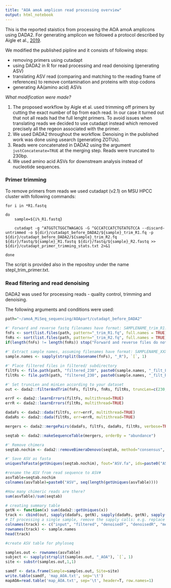 ```yaml
---
title: "AOA amoA amplicon read processing overview"
output: html_notebook
---
```


This is the reported staistics from processing the AOA amoA amplicons using DADA2. For generating amplicon we followed a protocol described by Aigle et al., [2019](https://environmentalmicrobiome.biomedcentral.com/articles/10.1186/s40793-019-0342-6). 

We modified the published pipline and it consists of following steps:

+ removing primers using cutadapt
+ using DADA2 in R for read processing and read denoising (generating ASV)
+ translating ASV read (comparing and matching to the reading frame of references) to remove contamination and proteins with stop codons
+ generating AA(amino acid) ASVs

*What modification were made?*

1. The proposed workflow by Aigle et al. used trimming off primers by cutting the exact number of bp from each read. In our case it turned out that not all reads had the full lenght primers. To avoid issues when translating reads we decided to use cutadapt instead which removed precisely all the regeon associated with the primer.
2. We used DADA2 throughout the workflow. Denoising in the published work was done using usearch (generating ZOTUs). 
3. Reads were concatenated in DADA2 using the argument `justConcatenate=TRUE` at the merging step. Reads were truncated to 230bp.
4. We used amino acid ASVs for downstream analysis instead of nucleotide sequences. 

### Primer trimming
To remove primers from reads we used cutadapt (v2.1) on MSU HPCC cluster with following commands:
```{}
for i in *R1.fastq

do
	sample=${i%_R1.fastq}
	
	cutadapt -g ^ATGGTCTGGCTWAGACG -G ^GCCATCCATCTGTATGTCCA --discard-untrimmed -o ${dir}/cutadapt_before_DADA2/${sample}_trim_R1.fq -p ${dir}/cutadapt_before_DADA2/${sample}_trim_R2.fq ${dir}/fastq/${sample}_R1.fastq ${dir}/fastq/${sample}_R2.fastq >> ${dir}/cutadapt_primer_trimming_stats.txt 2>&1

done
```
The script is provided also in the repositoy under the name stepI_trim_primer.txt.

### Read filtering and read denoising
DADA2 was used for processing reads - quality control, trimming and denoising. 

The following arguments and conditions were used:

```r
path="~/amoA_MiSeq_sequencing/AOApart/cutadapt_before_DADA2"

#' Forward and reverse fastq filenames have format: SAMPLENAME_trim_R1.fq and SAMPLENAME_trim_R2.fq
fnFs <- sort(list.files(path, pattern="_trim_R1.fq", full.names = TRUE)) #pattern can be modify
fnRs <- sort(list.files(path, pattern="_trim_R2.fq", full.names = TRUE)) #pattern can be modify
if(length(fnFs) != length(fnRs)) stop("Forward and reverse files do not mach")
	
#' Extract sample names, assuming filenames have format: SAMPLENAME_XXX.fastq
sample.names <- sapply(strsplit(basename(fnFs), "_R"), `[`, 1)

#' Place filtered files in filtered/ subdirectory
filtFs <- file.path(path, "filtered_230", paste0(sample.names, "_filt_F.fastq.gz"))
filtRs <- file.path(path, "filtered_230", paste0(sample.names, "_filt_R.fastq.gz"))

#' Set truncLen and minLen according to your dataset
out <- dada2::filterAndTrim(fnFs, filtFs, fnRs, filtRs, truncLen=c(230,230), minLen = 230, truncQ=2, maxN=0, maxEE=c(2,2), compress=TRUE, multithread=TRUE, rm.phix=TRUE)

errF <- dada2::learnErrors(filtFs, multithread=TRUE)
errR <- dada2::learnErrors(filtRs, multithread=TRUE)

dadaFs <- dada2::dada(filtFs, err=errF, multithread=TRUE)
dadaRs <- dada2::dada(filtRs, err=errR, multithread=TRUE)

mergers <- dada2::mergePairs(dadaFs, filtFs, dadaRs, filtRs, verbose=TRUE, justConcatenate=TRUE)

seqtab <- dada2::makeSequenceTable(mergers, orderBy = "abundance")

#' Remove chimera
seqtab.nochim <- dada2::removeBimeraDenovo(seqtab, method="consensus", multithread=TRUE, verbose=TRUE)

#' Save ASV as fasta
uniquesToFasta(getUniques(seqtab.nochim), fout="ASV.fa", ids=paste0("ASV", seq(length(getUniques(seqtab.nochim)))))

#rename the ASV from read sequence to ASV#
asvTable=seqtab.nochim
colnames(asvTable)=paste0("ASV", seq(length(getUniques(asvTable))))

#How many chimeric reads are there?
sum(asvTable)/sum(seqtab)

# creating summary table
getN <- function(x) sum(dada2::getUniques(x))
track <- cbind(out, sapply(dadaFs, getN), sapply(dadaRs, getN), sapply(mergers, getN), rowSums(asvTable))
# If processing a single sample, remove the sapply calls: e.g. replace sapply(dadaFs, getN) with getN(dadaFs)
colnames(track) <- c("input", "filtered", "denoisedF", "denoisedR", "merged", "nonchim")
rownames(track) <- sample.names
head(track)

#create ASV table for phyloseq

samples.out <- rownames(asvTable)
subject <- sapply(strsplit(samples.out, "_AOA"), `[`, 1)
site <- substr(samples.out,1,1)

samdf <- data.frame(Sample=samples.out, Site=site)
write.table(samdf, 'map_AOA.txt', sep='\t')
mapAOA=read.table('map_AOA.txt', sep='\t', header=T, row.names=1)


```